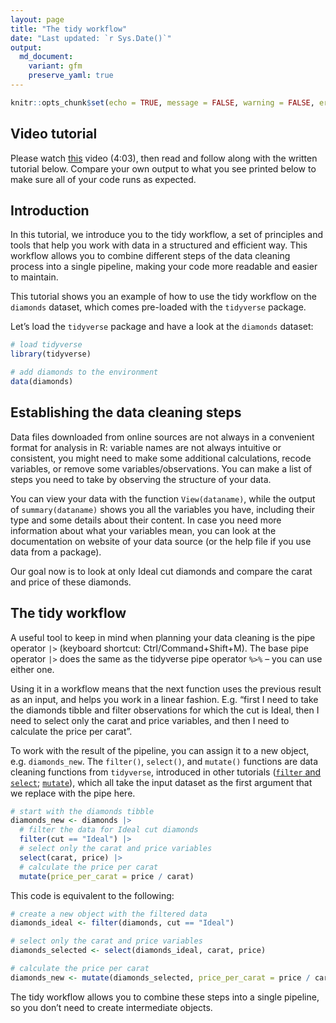 ```yaml
---
layout: page
title: "The tidy workflow"
date: "Last updated: `r Sys.Date()`"
output:
  md_document:
    variant: gfm
    preserve_yaml: true
---
```


```r
knitr::opts_chunk$set(echo = TRUE, message = FALSE, warning = FALSE, error = FALSE)
```

## Video tutorial

Please watch [this](https://vimeo.com/1011770499/c07ee2b5c7) video (4:03), then read and follow along with the written tutorial below.
Compare your own output to what you see printed below to make sure all of your code runs as expected.

## Introduction

In this tutorial, we introduce you to the tidy workflow, a set of principles and tools that help you work with data in a structured and efficient way.
This workflow allows you to combine different steps of the data cleaning process into a single pipeline, making your code more readable and easier to maintain.

This tutorial shows you an example of how to use the tidy workflow on the `diamonds` dataset, which comes pre-loaded with the `tidyverse` package.

Let's load the `tidyverse` package and have a look at the `diamonds` dataset:

```r
# load tidyverse
library(tidyverse)

# add diamonds to the environment
data(diamonds)
```

## Establishing the data cleaning steps

Data files downloaded from online sources are not always in a convenient format for analysis in R: variable names are not always intuitive or consistent, you might need to make some additional calculations, recode variables, or remove some variables/observations.
You can make a list of steps you need to take by observing the structure of your data.

You can view your data with the function `View(dataname)`, while the output of  `summary(dataname)` shows you all the variables you have, including their type and some details about their content.
In case you need more information about what your variables mean, you can look at the documentation on website of your data source (or the help file if you use data from a package).

Our goal now is to look at only Ideal cut diamonds and compare the carat and price of these diamonds.

## The tidy workflow

A useful tool to keep in mind when planning your data cleaning is the pipe operator `|>` (keyboard shortcut: Ctrl/Command+Shift+M).
The base pipe operator `|>` does the same as the tidyverse pipe operator `%>%` -- you can use either one.

Using it in a workflow means that the next function uses the previous result as an input, and helps you work in a linear fashion.
E.g. "first I need to take the diamonds tibble and filter observations for which the cut is Ideal, then I need to select only the carat and price variables, and then I need to calculate the price per carat".

To work with the result of the pipeline, you can assign it to a new object, e.g. `diamonds_new`.
The `filter()`, `select()`, and `mutate()` functions are data cleaning functions from `tidyverse`, introduced in other tutorials ([`filter` and `select`](../r_intro_subset); [`mutate`](../r_intro_mutate)), which all take the input dataset as the first argument that we replace with the pipe here. 

```r
# start with the diamonds tibble
diamonds_new <- diamonds |>
  # filter the data for Ideal cut diamonds
  filter(cut == "Ideal") |>
  # select only the carat and price variables
  select(carat, price) |>
  # calculate the price per carat
  mutate(price_per_carat = price / carat)
```

This code is equivalent to the following:

```r
# create a new object with the filtered data
diamonds_ideal <- filter(diamonds, cut == "Ideal")

# select only the carat and price variables
diamonds_selected <- select(diamonds_ideal, carat, price)

# calculate the price per carat
diamonds_new <- mutate(diamonds_selected, price_per_carat = price / carat)
```

The tidy workflow allows you to combine these steps into a single pipeline, so you don't need to create intermediate objects.

<!-- ## Video tutorial TBA -->